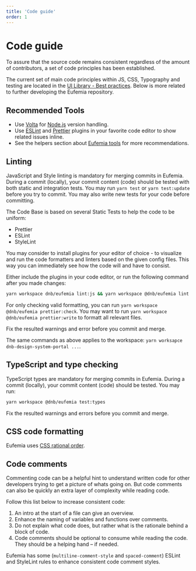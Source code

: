 ```yaml
---
title: 'Code guide'
order: 1
---
```


# Code guide

To assure that the source code remains consistent regardless of the amount of contributors, a set of code principles has been established.

The current set of main code principles within JS, CSS, Typography and testing are located in the [UI Library - Best practices](/uilib/usage/best-practices). Below is more related to further developing the Eufemia repository.

## Recommended Tools

- Use [Volta](https://volta.sh/) for [Node.js](https://nodejs.org/) version handling.
- Use [ESLint](https://eslint.org/docs/user-guide/integrations) and [Prettier](https://prettier.io/docs/en/editors.html) plugins in your favorite code editor to show related issues inline.
- See the helpers section about [Eufemia tools](/uilib/helpers/tools) for more recommendations.

## Linting

JavaScript and Style linting is mandatory for merging commits in Eufemia. During a commit (locally), your commit content (code) should be tested with both static and integration tests. You may run `yarn test` or `yarn test:update` before you try to commit. You may also write new tests for your code before committing.

The Code Base is based on several Static Tests to help the code to be uniform:

- Prettier
- ESLint
- StyleLint

You may consider to install plugins for your editor of choice - to visualize and run the code formatters and linters based on the given config files. This way you can immediately see how the code will and have to consist.

Either include the plugins in your code editor, or run the following command after you made changes:

```bash
yarn workspace dnb/eufemia lint:js && yarn workspace @dnb/eufemia lint:styles
```

For only checking valid formatting, you can run `yarn workspace @dnb/eufemia prettier:check`. You may want to run `yarn workspace @dnb/eufemia prettier:write` to formatt all relevant files.

Fix the resulted warnings and error before you commit and merge.

The same commands as above applies to the workspace: `yarn worksapce dnb-design-system-portal ...`.

## TypeScript and type checking

TypeScript types are mandatory for merging commits in Eufemia. During a commit (locally), your commit content (code) should be tested. You may run:

```bash
yarn workspace @dnb/eufemia test:types
```

Fix the resulted warnings and errors before you commit and merge.

## CSS code formatting

Eufemia uses [CSS rational order](/uilib/usage/best-practices/for-styling/#styling-structure).

## Code comments

Commenting code can be a helpful hint to understand written code for other developers trying to get a picture of whats going on. But code comments can also be quickly an extra layer of complexity while reading code.

Follow this list below to increase consistent code:

1. An intro at the start of a file can give an overview.
1. Enhance the naming of variables and functions over comments.
1. Do not explain what code does, but rather what is the rationale behind a block of code.
1. Code comments should be optional to consume while reading the code. They should be a helping hand – if needed.

Eufemia has some (`multiline-comment-style` and `spaced-comment`) ESLint and StyleLint rules to enhance consistent code comment styles.
